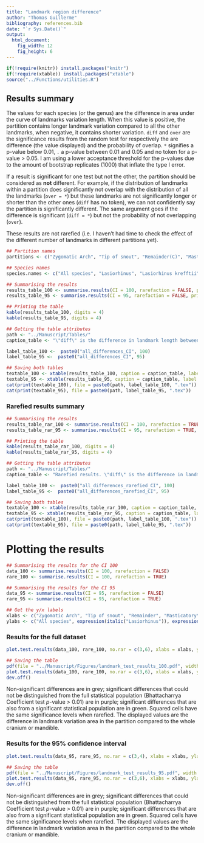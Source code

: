 ```yaml
---
title: "Landmark region difference"
author: "Thomas Guillerme"
bibliography: references.bib
date: "`r Sys.Date()`"
output:
  html_document:
    fig_width: 12
    fig_height: 6
---
```


```r
if(!require(knitr)) install.packages("knitr")
if(!require(xtable)) install.packages("xtable")
source("../Functions/utilities.R")
```

## Results summary


The values for each species (or the genus) are the difference in area under the curve of landmarks variation length.
When this value is positive, the partition contains longer landmark variation compared to all the other landmarks, when negative, it contains shorter variation.
`diff` and `over` are the significance results from the random test for respectively the are difference (the value displayed) and the probability of overlap.
`*` signifies a p-value below 0.01, `.` a p-value between 0.01 and 0.05 and no token for a p-value > 0.05.
I am using a lower acceptance threshold for the p-values due to the amount of bootstrap replicates (1000) that inflate the type I error.

If a result is significant for one test but not the other, the partition should be considered as **not** different.
For example, if the distribution of landmarks within a partition does significantly not overlap with the distribution of all the landmarks (`over = *`) but these landmarks are not significantly longer or shorter than the other ones (`diff` has no token), we can not confidently say the partition is significantly different.
The same argument goes if the difference is significant (`diff = *`) but not the probability of not overlapping (`over`).

These results are not rarefied (i.e. I haven't had time to check the effect of the different number of landmarks in different partitions yet).


```r
## Partition names
partitions <- c("Zygomatic Arch", "Tip of snout", "Remainder(C)", "Masticatory insertions", "Symphyseal area", "Remainder(M)")

## Species names
species.names <- c("All species", "Lasiorhinus", "Lasiorhinus krefftii", "Lasiorhinus latifrons", "Vombatus usrinus")

## Summarising the results
results_table_100 <- summarise.results(CI = 100, rarefaction = FALSE, print.token = TRUE, partitions = partitions, species.names = species.names)
results_table_95 <- summarise.results(CI = 95, rarefaction = FALSE, print.token = TRUE, partitions = partitions, species.names = species.names)

## Printing the table
kable(results_table_100, digits = 4)
kable(results_table_95, digits = 4)
```

```r
## Getting the table attributes
path <- "../Manuscript/Tables/"
caption_table <- "\"diff\" is the difference in landmark length between the ones from the partition and all the other. \"overlap\" is the probability of overlap between the distribution of the landmark lengths in the partitions and all the other. The p values are adjusted using a Bonferroni-Holm correction. Because of the number of bootstrap pseudo-replicates involved in the test (1000), we lowered our threshold for rejecting H0 to p <= 0.01. Signif. codes: 0 '**' 0.001 '*' 0.01 '.' 0.05 ' ' 1"

label_table_100 <-  paste0("all_differences_CI", 100)
label_table_95 <-  paste0("all_differences_CI", 95)

## Saving both tables
textable_100 <- xtable(results_table_100, caption = caption_table, label = label_table_100)
textable_95 <- xtable(results_table_95, caption = caption_table, label = label_table_95)
cat(print(textable_100), file = paste0(path, label_table_100, ".tex"))
cat(print(textable_95), file = paste0(path, label_table_95, ".tex"))
```



### Rarefied results summary

```r
## Summarising the results
results_table_rar_100 <- summarise.results(CI = 100, rarefaction = TRUE, print.token = TRUE, partitions = partitions, species.names = species.names)
results_table_rar_95 <- summarise.results(CI = 95, rarefaction = TRUE, print.token = TRUE, partitions = partitions, species.names = species.names)

## Printing the table
kable(results_table_rar_100, digits = 4)
kable(results_table_rar_95, digits = 4)
```

```r
## Getting the table attributes
path <- "../Manuscript/Tables/"
caption_table <- "Rarefied results. \"diff\" is the difference in landmark length between the ones from the partition and all the other. \"overlap\" is the probability of overlap between the distribution of the landmark lengths in the partitions and all the other. The p values are adjusted using a Bonferroni-Holm correction. Because of the number of bootstrap pseudo-replicates involved in the test (1000), we lowered our threshold for rejecting H0 to p <= 0.01. Signif. codes: 0 '**' 0.001 '*' 0.01 '.' 0.05 ' ' 1"

label_table_100 <-  paste0("all_differences_rarefied_CI", 100)
label_table_95 <-  paste0("all_differences_rarefied_CI", 95)

## Saving both tables
textable_100 <- xtable(results_table_rar_100, caption = caption_table, label = label_table_100)
textable_95 <- xtable(results_table_rar_95, caption = caption_table, label = label_table_95)
cat(print(textable_100), file = paste0(path, label_table_100, ".tex"))
cat(print(textable_95), file = paste0(path, label_table_95, ".tex"))
```


# Plotting the results

```r
## Summarising the results for the CI 100
data_100 <- summarise.results(CI = 100, rarefaction = FALSE)
rare_100 <- summarise.results(CI = 100, rarefaction = TRUE)

## Summarising the results for the CI 95
data_95 <- summarise.results(CI = 95, rarefaction = FALSE)
rare_95 <- summarise.results(CI = 95, rarefaction = TRUE)

## Get the y/x labels
xlabs <- c("Zygomatic Arch", "Tip of snout", "Remainder", "Masticatory\ninsertions", "Symphyseal\narea", "Remainder")
ylabs <- c("All species", expression(italic("Lasiorhinus")), expression(italic("Lasiorhinus krefftii")), expression(italic("Lasiorhinus latifrons")), expression(italic("Vombatus usrinus")))
```

### Results for the full dataset

```r
plot.test.results(data_100, rare_100, no.rar = c(3,6), xlabs = xlabs, ylabs = ylabs)
```

```r
## Saving the table
pdf(file = "../Manuscript/Figures/landmark_test_results_100.pdf", width = 12, height = 7.5)
plot.test.results(data_100, rare_100, no.rar = c(3,6), xlabs = xlabs, ylabs = ylabs)
dev.off()
```

Non-significant differences are in grey; significant differences that could not be distinguished from the full statistical population (Bhattacharrya Coefficient test _p_-value > 0.01) are in purple; significant differences that are also from a significant statistical population are in green. Squared cells have the same significance levels when rarefied. The displayed values are the difference in landmark variation area in the partition compared to the whole cranium or mandible.


### Results for the 95% confidence interval

```r
plot.test.results(data_95, rare_95, no.rar = c(3,4), xlabs = xlabs, ylabs = ylabs)
```

```r
## Saving the table
pdf(file = "../Manuscript/Figures/landmark_test_results_95.pdf", width = 12, height = 7.5)
plot.test.results(data_95, rare_95, no.rar = c(3,6), xlabs = xlabs, ylabs = ylabs)
dev.off()
```

Non-significant differences are in grey; significant differences that could not be distinguished from the full statistical population (Bhattacharrya Coefficient test _p_-value > 0.01) are in purple; significant differences that are also from a significant statistical population are in green. Squared cells have the same significance levels when rarefied. The displayed values are the difference in landmark variation area in the partition compared to the whole cranium or mandible.
